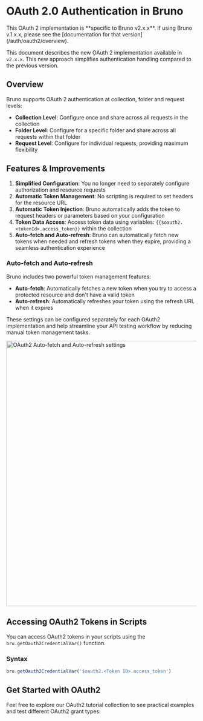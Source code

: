 
# OAuth 2.0 Authentication in Bruno

<Callout type="warning" emoji="">  
  This OAuth 2 implementation is **specific to Bruno v2.x.x**. If using Bruno v.1.x.x, please see the [documentation for that version](/auth/oauth2/overview).

</Callout>

This document describes the new OAuth 2 implementation available in `v2.x.x`. This new approach simplifies authentication handling compared to the previous version.

## Overview

Bruno supports OAuth 2 authentication at collection, folder and request levels:

- **Collection Level**: Configure once and share across all requests in the collection
- **Folder Level**: Configure for a specific folder and share across all requests within that folder
- **Request Level**: Configure for individual requests, providing maximum flexibility


## Features & Improvements

1. **Simplified Configuration**: You no longer need to separately configure authorization and resource requests
2. **Automatic Token Management**: No scripting is required to set headers for the resource URL
3. **Automatic Token Injection**: Bruno automatically adds the token to request headers or parameters based on your configuration
4. **Token Data Access**: Access token data using variables: `{{$oauth2.<tokenId>.access_token}}` within the collection
5. **Auto-fetch and Auto-refresh**: Bruno can automatically fetch new tokens when needed and refresh tokens when they expire, providing a seamless authentication experience

### Auto-fetch and Auto-refresh

Bruno includes two powerful token management features:

- **Auto-fetch**: Automatically fetches a new token when you try to access a protected resource and don't have a valid token
- **Auto-refresh**: Automatically refreshes your token using the refresh URL when it expires

These settings can be configured separately for each OAuth2 implementation and help streamline your API testing workflow by reducing manual token management tasks.

<img
  src="/screenshots/auth/auto-refresh.webp"
  alt="OAuth2 Auto-fetch and Auto-refresh settings"
  className="mt-4 mb-6 border border-gray-200 rounded-md"
  width="700"
/>

## Accessing OAuth2 Tokens in Scripts

You can access OAuth2 tokens in your scripts using the `bru.getOauth2CredentialVar()` function.

### Syntax

```javascript
bru.getOauth2CredentialVar('$oauth2.<Token ID>.access_token')
```
## Get Started with OAuth2

Feel free to explore our OAuth2 tutorial collection to see practical examples and test different OAuth2 grant types:

<BrunoButton 
  collectionUrl="https://github.com/bruno-collections/bruno-oauth2-tutorial-collection"
  width={160}
  height={40}
/>


